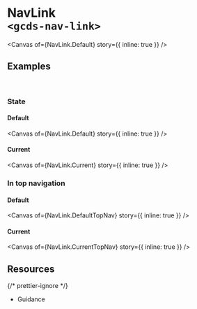 
<Meta of={NavLink} name="Overview" />

# NavLink<br/>`<gcds-nav-link>`

<Canvas of={NavLink.Default} story={{ inline: true }} />

## Examples

<br />

### State

#### Default

<Canvas of={NavLink.Default} story={{ inline: true }} />

#### Current

<Canvas of={NavLink.Current} story={{ inline: true }} />

### In top navigation

#### Default

<Canvas of={NavLink.DefaultTopNav} story={{ inline: true }} />

#### Current

<Canvas of={NavLink.CurrentTopNav} story={{ inline: true }} />

## Resources

{/* prettier-ignore */}
<ul class="resources-list">
  <li>
    <gcds-link size="regular" href="https://github.com/cds-snc/gcds-components/tree/main/packages/web/src/components/gcds-nav-link" target="_blank">Guidance</gcds-link>
  </li>
</ul>
